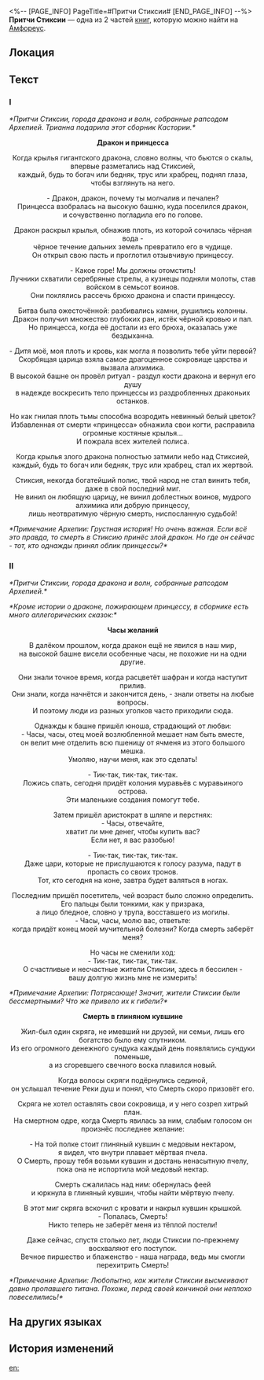 <%-- [PAGE_INFO]
PageTitle=#Притчи Стиксии#
[END_PAGE_INFO] --%>
{{Дополнить}}
{{Книга Инфобокс
|id           = 527
|Название     = 
|Изображение  = Предмет Притчи Стиксии I.png
|Мир          = Амфореус
|Томов        = 2
|Автор        = <!--нужно добавить-->
|Описание     = Притчи Стиксии, города дракона и волн, собранные рапсодом Архепией.
|Том1         = {{tx}}
|Источник1    = {{tx|Отсутствует источник}}
|Том2         = {{tx}}
|Источник2    = {{tx|Отсутствует источник}}
|Персонажи    = 
|Фракции      = 
}}
'''Притчи Стиксии''' — одна из 2 частей [[Книги|книг]], которую можно найти на [[Амфореус]].

==Локация==
{{Отметка карты|<!--название карты-->|<!--id отметки-->}}

==Текст==
===I===
''*Притчи Стиксии, города дракона и волн, собранные рапсодом Архепией. Трианна подарила этот сборник Кастории.*''


<div align="center">'''Дракон и принцесса'''

Когда крылья гигантского дракона, словно волны, что бьются о скалы, впервые разметались над Стиксией,<br />
каждый, будь то богач или бедняк, трус или храбрец, поднял глаза, чтобы взглянуть на него.


- Дракон, дракон, почему ты молчалив и печален?<br />
Принцесса взобралась на высокую башню, куда поселился дракон,<br />
и сочувственно погладила его по голове.

Дракон раскрыл крылья, обнажив плоть, из которой сочилась чёрная вода -<br />
чёрное течение дальних земель превратило его в чудище.<br />
Он открыл свою пасть и проглотил отзывчивую принцессу.

- Какое горе! Мы должны отомстить!<br />
Лучники схватили серебряные стрелы, а кузнецы подняли молоты, став войском в семьсот воинов.<br />
Они поклялись рассечь брюхо дракона и спасти принцессу.


Битва была ожесточённой: разбивались камни, рушились колонны.<br />
Дракон получил множество глубоких ран, истёк чёрной кровью и пал.<br />
Но принцесса, когда её достали из его брюха, оказалась уже бездыханна.

- Дитя моё, моя плоть и кровь, как могла я позволить тебе уйти первой?<br />
Скорбящая царица взяла самое драгоценное сокровище царства и вызвала алхимика.<br />
В высокой башне он провёл ритуал - раздул кости дракона и вернул его душу<br />
в надежде воскресить тело принцессы из раздробленных драконьих останков.


Но как гнилая плоть тьмы способна возродить невинный белый цветок?<br />
Избавленная от смерти «принцесса» обнажила свои когти, расправила огромные костяные крылья...<br />
И пожрала всех жителей полиса.

Когда крылья злого дракона полностью затмили небо над Стиксией,<br />
каждый, будь то богач или бедняк, трус или храбрец, стал их жертвой.

Стиксия, некогда богатейший полис, твой народ не стал винить тебя, даже в свой последний миг.<br />
Не винил он любящую царицу, не винил доблестных воинов, мудрого алхимика или добрую принцессу,<br />
лишь неотвратимую чёрную смерть, ниспосланную судьбой!</div>


''*Примечание Архепии: Грустная история! Но очень важная. Если всё это правда, то смерть в Стиксию принёс злой дракон. Но где он сейчас - тот, кто однажды принял облик принцессы?*''

===II===
''*Притчи Стиксии, города дракона и волн, собранные рапсодом Архепией.*''

''*Кроме истории о драконе, пожирающем принцессу, в сборнике есть много аллегорических сказок:*''


<div align="center">'''Часы желаний'''


В далёком прошлом, когда дракон ещё не явился в наш мир,<br />
на высокой башне висели особенные часы, не похожие ни на одни другие.


Они знали точное время, когда расцветёт шафран и когда наступит прилив.<br />
Они знали, когда начнётся и закончится день, - знали ответы на любые вопросы.<br />
И поэтому люди из разных уголков часто приходили сюда.

Однажды к башне пришёл юноша, страдающий от любви:<br />
- Часы, часы, отец моей возлюбленной мешает нам быть вместе,<br />
он велит мне отделить всю пшеницу от ячменя из этого большого мешка.<br />
Умоляю, научи меня, как это сделать!

- Тик-так, тик-так, тик-так.<br />
Ложись спать, сегодня придёт колония муравьёв с муравьиного острова.<br />
Эти маленькие создания помогут тебе.


Затем пришёл аристократ в шляпе и перстнях:<br />
- Часы, отвечайте,<br />
хватит ли мне денег, чтобы купить вас?<br />
Если нет, я вас разобью!

- Тик-так, тик-так, тик-так.<br />
Даже цари, которые не прислушаются к голосу разума, падут в пропасть со своих тронов.<br />
Тот, кто сегодня на коне, завтра будет валяться в ногах.

Последним пришёл посетитель, чей возраст было сложно определить. Его пальцы были тонкими, как у призрака,<br />
а лицо бледное, словно у трупа, восставшего из могилы.<br />
- Часы, часы, молю вас, ответьте:<br />
когда придёт конец моей мучительной болезни? Когда смерть заберёт меня?

Но часы не сменили ход:<br />
- Тик-так, тик-так, тик-так.<br />
О счастливые и несчастные жители Стиксии, здесь я бессилен -<br />
вашу долгую жизнь мне не измерить!</div>


''*Примечание Архепии: Потрясающе! Значит, жители Стиксии были бессмертными? Что же привело их к гибели?*''


<div align="center">'''Смерть в глиняном кувшине'''


Жил-был один скряга, не имевший ни друзей, ни семьи, лишь его богатство было ему спутником.<br />
Из его огромного денежного сундука каждый день появлялись сундуки поменьше,<br />
а из сгоревшего свечного воска плавился новый.


Когда волосы скряги подёрнулись сединой,<br />
он услышал течение Реки душ и понял, что Смерть скоро призовёт его.


Скряга не хотел оставлять свои сокровища, и у него созрел хитрый план.<br />
На смертном одре, когда Смерть явилась за ним, слабым голосом он произнёс последнее желание:

- На той полке стоит глиняный кувшин с медовым нектаром,<br />
я видел, что внутри плавает мёртвая пчела.<br />
О Смерть, прошу тебя возьми кувшин и достань ненасытную пчелу,<br />
пока она не испортила мой медовый нектар.


Смерть сжалилась над ним: обернулась феей<br />
и юркнула в глиняный кувшин, чтобы найти мёртвую пчелу.


В этот миг скряга вскочил с кровати и накрыл кувшин крышкой.<br />
- Попалась, Смерть!<br />
Никто теперь не заберёт меня из тёплой постели!


Даже сейчас, спустя столько лет, люди Стиксии по-прежнему восхваляют его поступок.<br />
Вечное пиршество и блаженство - наша награда, ведь мы смогли перехитрить Смерть!</div>


''*Примечание Архепии: Любопытно, как жители Стиксии высмеивают давно пропавшего титана. Похоже, перед своей кончиной они неплохо повеселились!*''

==На других языках==
{{На других языках
|en   = Styxia Fables
|zhs  = 斯缇科西亚寓言集
|zht  = 斯緹科西亞寓言集
|ja   = スティコシア寓話集
|ko   = 스틱시아 우화집
|es   = Fábulas de Estisia
|fr   = Fables de Styxie
|ru   = Притчи Стиксии
|th   = ชุดนิทาน Styxia
|vi   = Tập Ngụ Ngôn Styxia
|de   = Fabeln aus Styxia
|id   = Kumpulan Fabel Styxia
|pt   = Fábulas de Styxia
}}

==История изменений==
{{История изменений|3.5}}

[[en:]]